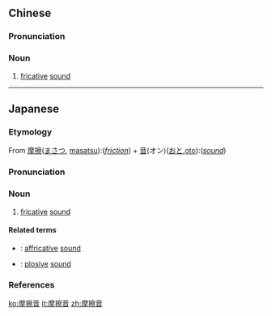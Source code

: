 ==Chinese==
{{zh-forms|type=21}}

===Pronunciation===
{{zh-pron
|m=mócāyīn
|c=mo1 caat3 jam1
|cat=n
}}

===Noun===
{{zh-noun}}

# {{lb|zh|phonetics}} [[fricative]] [[sound]]

----

==Japanese==

===Etymology===
{{ja-kanjitab|ま|さつ|yomi=o|おん}}
From [[摩擦]]([[まさつ]], [[masatsu]]):(''[[friction]]'') + [[音]](オン)([[おと]],[[oto]]):(''[[sound]]'')

===Pronunciation===
{{ja-pron|まさつおん|acc=3|acc_ref=NHK,DJR|y=o}}

===Noun===
{{ja-noun|まさつおん}}

# {{lb|ja|phonetics|sort=まさつおん}} [[fricative]] [[sound]]

====Related terms====
* {{ja-r|破擦音|はさつおん}}: [[affricative]] [[sound]]
* {{ja-r|破裂音|はれつおん}}: [[plosive]] [[sound]]

===References===
<references/>

[[ko:摩擦音]]
[[it:摩擦音]]
[[zh:摩擦音]]